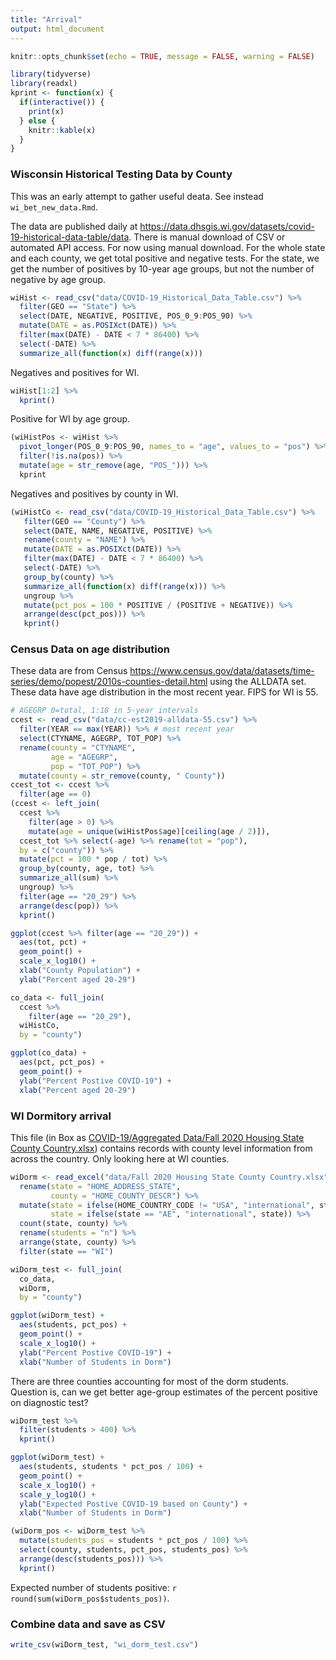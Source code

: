 ```yaml
---
title: "Arrival"
output: html_document
---
```


```r
knitr::opts_chunk$set(echo = TRUE, message = FALSE, warning = FALSE)
```

```r
library(tidyverse)
library(readxl)
kprint <- function(x) {
  if(interactive()) {
    print(x)
  } else {
    knitr::kable(x)
  }
}
```

### Wisconsin Historical Testing Data by County

This was an early attempt to gather useful deata. See instead `wi_bet_new_data.Rmd`.

The data are published daily at <https://data.dhsgis.wi.gov/datasets/covid-19-historical-data-table/data>.
There is manual download of CSV or automated API access. For now using manual download. For the whole state and each county, we get total positive and negative tests. For the state, we get the number of positives by 10-year age groups, but not the number of negative by age group.

```r
wiHist <- read_csv("data/COVID-19_Historical_Data_Table.csv") %>%
  filter(GEO == "State") %>%
  select(DATE, NEGATIVE, POSITIVE, POS_0_9:POS_90) %>%
  mutate(DATE = as.POSIXct(DATE)) %>%
  filter(max(DATE) - DATE < 7 * 86400) %>%
  select(-DATE) %>%
  summarize_all(function(x) diff(range(x)))
```

Negatives and positives for WI.

```r
wiHist[1:2] %>% 
  kprint()
```

Positive for WI by age group.

```r
(wiHistPos <- wiHist %>%
  pivot_longer(POS_0_9:POS_90, names_to = "age", values_to = "pos") %>%
  filter(!is.na(pos)) %>%
  mutate(age = str_remove(age, "POS_"))) %>%
  kprint
```

Negatives and positives by county in WI.

```r
(wiHistCo <- read_csv("data/COVID-19_Historical_Data_Table.csv") %>%
   filter(GEO == "County") %>%
   select(DATE, NAME, NEGATIVE, POSITIVE) %>%
   rename(county = "NAME") %>%
   mutate(DATE = as.POSIXct(DATE)) %>%
   filter(max(DATE) - DATE < 7 * 86400) %>%
   select(-DATE) %>%
   group_by(county) %>%
   summarize_all(function(x) diff(range(x))) %>% 
   ungroup %>%
   mutate(pct_pos = 100 * POSITIVE / (POSITIVE + NEGATIVE)) %>%
   arrange(desc(pct_pos))) %>%
   kprint()
```

### Census Data on age distribution

These data are from Census <https://www.census.gov/data/datasets/time-series/demo/popest/2010s-counties-detail.html>
using the ALLDATA set. These data have age distribution in the most recent year. FIPS for WI is 55.

```r
# AGEGRP 0=total, 1:18 in 5-year intervals 
ccest <- read_csv("data/cc-est2019-alldata-55.csv") %>%
  filter(YEAR == max(YEAR)) %>% # most recent year
  select(CTYNAME, AGEGRP, TOT_POP) %>%
  rename(county = "CTYNAME",
         age = "AGEGRP",
         pop = "TOT_POP") %>%
  mutate(county = str_remove(county, " County"))
ccest_tot <- ccest %>%
  filter(age == 0)
(ccest <- left_join(
  ccest %>% 
    filter(age > 0) %>%
    mutate(age = unique(wiHistPos$age)[ceiling(age / 2)]),
  ccest_tot %>% select(-age) %>% rename(tot = "pop"),
  by = c("county")) %>%
  mutate(pct = 100 * pop / tot) %>%
  group_by(county, age, tot) %>%
  summarize_all(sum) %>%
  ungroup) %>%
  filter(age == "20_29") %>%
  arrange(desc(pop)) %>%
  kprint()
```

```r
ggplot(ccest %>% filter(age == "20_29")) +
  aes(tot, pct) +
  geom_point() +
  scale_x_log10() +
  xlab("County Population") +
  ylab("Percent aged 20-29")
```

```r
co_data <- full_join(
  ccest %>%
    filter(age == "20_29"),
  wiHistCo,
  by = "county")
```

```r
ggplot(co_data) +
  aes(pct, pct_pos) +
  geom_point() +
  ylab("Percent Postive COVID-19") +
  xlab("Percent aged 20-29")
```

### WI Dormitory arrival

This file (in Box as [COVID-19/Aggregated Data/Fall 2020 Housing State County Country.xlsx](https://uwmadison.box.com/s/bx0qyaabylhjpy062qzzhy2punlywrug)) contains records with county level information from across the country. Only looking here at WI counties.

```r
wiDorm <- read_excel("data/Fall 2020 Housing State County Country.xlsx") %>%
  rename(state = "HOME_ADDRESS_STATE",
         county = "HOME_COUNTY_DESCR") %>%
  mutate(state = ifelse(HOME_COUNTRY_CODE != "USA", "international", state),
         state = ifelse(state == "AE", "international", state)) %>%
  count(state, county) %>%
  rename(students = "n") %>%
  arrange(state, county) %>%
  filter(state == "WI")
```

```r
wiDorm_test <- full_join(
  co_data,
  wiDorm,
  by = "county")
```

```r
ggplot(wiDorm_test) +
  aes(students, pct_pos) +
  geom_point() +
  scale_x_log10() +
  ylab("Percent Postive COVID-19") +
  xlab("Number of Students in Dorm")
```

There are three counties accounting for most of the dorm students. Question is, can we get better age-group estimates of the percent positive on diagnostic test?

```r
wiDorm_test %>%
  filter(students > 400) %>%
  kprint()
```


```r
ggplot(wiDorm_test) +
  aes(students, students * pct_pos / 100) +
  geom_point() +
  scale_x_log10() +
  scale_y_log10() +
  ylab("Expected Postive COVID-19 based on County") +
  xlab("Number of Students in Dorm")
```

```r
(wiDorm_pos <- wiDorm_test %>%
  mutate(students_pos = students * pct_pos / 100) %>%
  select(county, students, pct_pos, students_pos) %>%
  arrange(desc(students_pos))) %>%
  kprint()
```

Expected number of students positive: `r round(sum(wiDorm_pos$students_pos))`.


### Combine data and save as CSV

```r
write_csv(wiDorm_test, "wi_dorm_test.csv")
```
